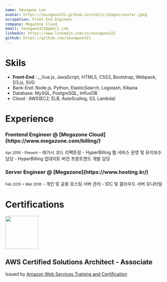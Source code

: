 ```yaml
---
name: Seungwoo Lee
avatar: https://seungwoo321.github.io/static/images/avatar.jpeg
occupation: Front-End Engineer
company: Megazone Cloud
email: seungwoo321@gmail.com
linkedin: https://www.linkedin.com/in/seungwoo321
github: https://github.com/Seungwoo321
---
```


# Skils

- __Front-End__ : __Vue.js, JavaScript, HTML5, CSS3, Bootstrap, Webpack, D3.js, SVG
- Back-End: Node.js,  Python, ElasticSearch, Logstash, Kibana
- Database: MySQL, PostgreSQL, InfluxDB
- Cloud : AWS(EC2, ELB, AutoScaling, S3, Lambda)

# Experience

<h3 style={{ marginBottom: 0 }}>
    <span>Frontend Engineer @ [Megazone Cloud](https://www.megazone.com/billing/)</span>
</h3>
<small>Apr 2016 - Present</small>
- 레거시 코드 리팩토링
- HyperBilling 웹 서비스 운영 및 유지보수 담당
- HyperBilling 업데이트 버전 프론트엔드 개발 담당

<h3 style={{ marginBottom: 0 }}>
    <span>Server Engineer @ [Megazone](https://www.hosting.kr/)</span>
</h3>
<small>Feb 2015 ~ Mar 2016</small>
- 개인 및 공용 호스팅 서버 관리
- IDC 및 클라우드 서버 모니터링

# Certifications


<div
    style={{ display: "flex" }}
>
    <img
        src="/static/images/aws-certified-solutions-architect-associate.png"
        width="105"
        height="105"
    />
    <div style={{ marginLeft: "1rem" }}>
        <h2 style={{ marginBottom: 0 }}>AWS Certified Solutions Architect - Associate</h2>
        <span>Issued by <a href="https://www.credly.com/org/amazon-web-services">Amazon Web Services Training and Certification</a></span>
    </div>
</div>
